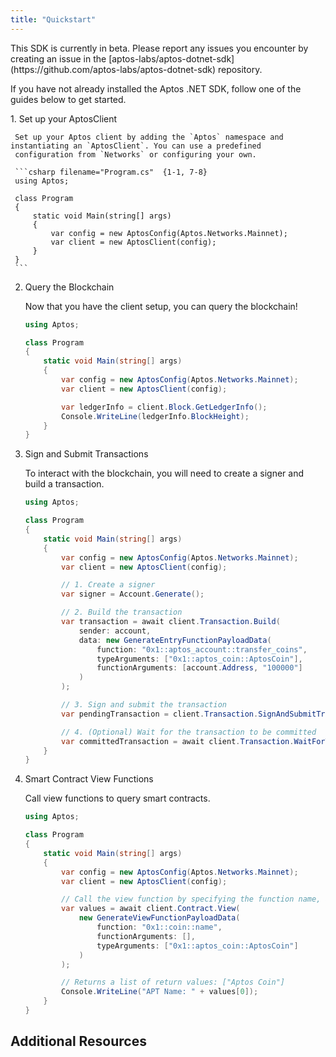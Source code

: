 ```yaml
---
title: "Quickstart"
---
```


<Aside type="caution" emoji="❗">
  This SDK is currently in beta. Please report any issues you encounter by
  creating an issue in the
  [aptos-labs/aptos-dotnet-sdk](https://github.com/aptos-labs/aptos-dotnet-sdk)
  repository.
</Aside>

If you have not already installed the Aptos .NET SDK, follow one of the guides below to get started.


<CardGrid>
  <LinkCard href="/ja/build/sdks/dotnet-sdk/godot-integration" title="Godot Integration" description="Integrate the Aptos .NET SDK with a Godot project." />

  <LinkCard href="/ja/build/sdks/dotnet-sdk/unity-integration" title="Unity SDK" description="Integrate the Aptos .NET SDK with a Unity project." />
</CardGrid>

<Steps>
  1. Set up your AptosClient

     Set up your Aptos client by adding the `Aptos` namespace and instantiating an `AptosClient`. You can use a predefined
     configuration from `Networks` or configuring your own.

     ```csharp filename="Program.cs"  {1-1, 7-8}
     using Aptos;

     class Program
     {
         static void Main(string[] args)
         {
             var config = new AptosConfig(Aptos.Networks.Mainnet);
             var client = new AptosClient(config);
         }
     }
     ```

  2. Query the Blockchain

     Now that you have the client setup, you can query the blockchain!

     ```csharp filename="Program.cs" {10-11}
     using Aptos;

     class Program
     {
         static void Main(string[] args)
         {
             var config = new AptosConfig(Aptos.Networks.Mainnet);
             var client = new AptosClient(config);

             var ledgerInfo = client.Block.GetLedgerInfo();
             Console.WriteLine(ledgerInfo.BlockHeight);
         }
     }
     ```

  3. Sign and Submit Transactions

     To interact with the blockchain, you will need to create a signer and build a transaction.

     ```csharp filename="Program.cs" {10-11,13-21,23-24,26-27}
     using Aptos;

     class Program
     {
         static void Main(string[] args)
         {
             var config = new AptosConfig(Aptos.Networks.Mainnet);
             var client = new AptosClient(config);

             // 1. Create a signer
             var signer = Account.Generate();

             // 2. Build the transaction
             var transaction = await client.Transaction.Build(
                 sender: account,
                 data: new GenerateEntryFunctionPayloadData(
                     function: "0x1::aptos_account::transfer_coins",
                     typeArguments: ["0x1::aptos_coin::AptosCoin"],
                     functionArguments: [account.Address, "100000"]
                 )
             );

             // 3. Sign and submit the transaction
             var pendingTransaction = client.Transaction.SignAndSubmitTransaction(account, transaction);

             // 4. (Optional) Wait for the transaction to be committed
             var committedTransaction = await client.Transaction.WaitForTransaction(pendingTransaction);
         }
     }
     ```

  4. Smart Contract View Functions

     Call view functions to query smart contracts.

     ```csharp filename="Program.cs" {10-17,19-20}
     using Aptos;

     class Program
     {
         static void Main(string[] args)
         {
             var config = new AptosConfig(Aptos.Networks.Mainnet);
             var client = new AptosClient(config);

             // Call the view function by specifying the function name, arguments, and type arguments
             var values = await client.Contract.View(
                 new GenerateViewFunctionPayloadData(
                     function: "0x1::coin::name",
                     functionArguments: [],
                     typeArguments: ["0x1::aptos_coin::AptosCoin"]
                 )
             );

             // Returns a list of return values: ["Aptos Coin"]
             Console.WriteLine("APT Name: " + values[0]);
         }
     }
     ```
</Steps>

## Additional Resources

<CardGrid>
  <LinkCard href="https://aptos-labs.github.io/aptos-dotnet-sdk" title="Full API Reference" description="The full API reference for the Aptos .NET SDK." target="_blank" />
</CardGrid>
